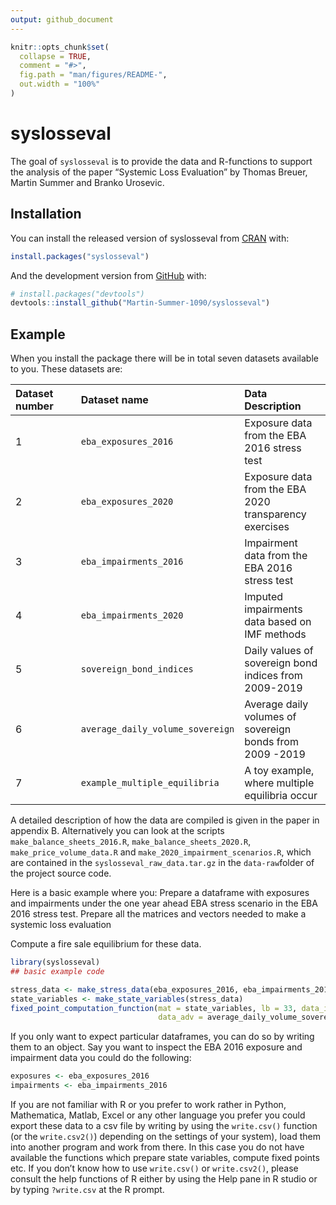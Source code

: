 ```yaml
---
output: github_document
---
```


<!-- README.md is generated from README.Rmd. Please edit that file -->

```r
knitr::opts_chunk$set(
  collapse = TRUE,
  comment = "#>",
  fig.path = "man/figures/README-",
  out.width = "100%"
)
```

# syslosseval

<!-- badges: start -->
<!-- badges: end -->

The goal of `syslosseval` is to provide the data and R-functions to support the analysis of 
the paper "Systemic Loss Evaluation" by Thomas Breuer, Martin Summer and Branko Urosevic.

## Installation

You can install the released version of syslosseval from [CRAN](https://CRAN.R-project.org) with:

``` r
install.packages("syslosseval")
```

And the development version from [GitHub](https://github.com/) with:

``` r
# install.packages("devtools")
devtools::install_github("Martin-Summer-1090/syslosseval")
```
## Example

When you install the package there will be in total seven datasets available to you. These datasets
are:

|Dataset number | Dataset name | Data Description |
|:--------------|:------------ | :----------------|
| 1             |`eba_exposures_2016` | Exposure data from the EBA 2016 stress test |
| 2             |`eba_exposures_2020` | Exposure data from the EBA 2020 transparency exercises |
| 3             |`eba_impairments_2016`| Impairment data from the EBA 2016 stress test |
| 4             |`eba_impairments_2020`| Imputed impairments data based on IMF methods |
| 5             |`sovereign_bond_indices`| Daily values of sovereign bond indices from 2009-2019 |
| 6             |`average_daily_volume_sovereign`| Average daily volumes of sovereign bonds from 2009 -2019 |
| 7             |`example_multiple_equilibria`| A toy example, where multiple equilibria occur |

A detailed description of how the data are compiled is given in the paper in appendix B. Alternatively you can
look at the scripts `make_balance_sheets_2016.R`, `make_balance_sheets_2020.R`, `make_price_volume_data.R` and
`make_2020_impairment_scenarios.R`, which are contained in the `syslosseval_raw_data.tar.gz` in the `data-raw`folder
of the project source code.

Here is a basic example where you:
\item Prepare a dataframe with exposures and impairments under the one year ahead EBA stress scenario in the EBA 2016 stress test.
\item Prepare all the matrices and vectors needed to make a systemic loss evaluation
\item Compute a fire sale equilibrium for these data.

```r
library(syslosseval)
## basic example code

stress_data <- make_stress_data(eba_exposures_2016, eba_impairments_2016, 1, 2015)
state_variables <- make_state_variables(stress_data)
fixed_point_computation_function(mat = state_variables, lb = 33, data_idx = sovereign_bond_indices, 
                                 data_adv = average_daily_volume_sovereign, base_year = 2015, constant = 1.5)
```

If you only want to expect particular dataframes, you can do so by writing them to an object. Say you want to
inspect the EBA 2016 exposure and impairment data you could do the following:

```r
exposures <- eba_exposures_2016
impairments <- eba_impairments_2016
```

If you are not familiar with R or you prefer to work rather in Python, Mathematica, Matlab, Excel or 
any other language you prefer you could export these data to a csv file by writing by using 
the `write.csv()` function (or the `write.csv2()`) depending on the settings of your system), load them
into another program and work from there. In this case you do not have available the functions which prepare state
variables, compute fixed points etc. If you don't know how to use `write.csv()` or `write.csv2()`, please consult
the help functions of R either by using the Help pane in R studio or by typing `?write.csv` at the R prompt.

